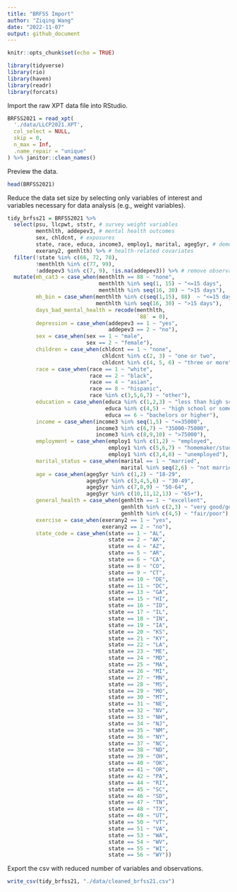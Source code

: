 ```yaml
---
title: "BRFSS Import"
author: "Ziqing Wang"
date: "2022-11-07"
output: github_document
---
```


```r
knitr::opts_chunk$set(echo = TRUE)

library(tidyverse)
library(rio)
library(haven)
library(readr)
library(forcats)
```

Import the raw XPT data file into RStudio. 
```r
BRFSS2021 = read_xpt(
  './data/LLCP2021.XPT',
  col_select = NULL,
  skip = 0,
  n_max = Inf,
  .name_repair = "unique"
) %>% janitor::clean_names()
```

Preview the data. 
```r
head(BRFSS2021)
```

Reduce the data set size by selecting only variables of interest and variables necessary for data analysis (e.g., weight variables). 
```r
tidy_brfss21 = BRFSS2021 %>%
  select(psu, llcpwt, ststr, # survey weight variables
         menthlth, addepev3, # mental health outcomes
         sex, chldcnt, # exposures
         state, race, educa, income3, employ1, marital, ageg5yr, # demographic covariates
         exerany2, genhlth) %>% # health-related covariates
  filter(!state %in% c(66, 72, 78), 
         !menthlth %in% c(77, 99), 
         !addepev3 %in% c(7, 9), !is.na(addepev3)) %>% # remove observations with missing outcome variables and remove observations from US territories
  mutate(mh_cat3 = case_when(menthlth == 88 ~ "none",
                             menthlth %in% seq(1, 15) ~ "<=15 days",
                             menthlth %in% seq(16, 30) ~ ">15 days"),
         mh_bin = case_when(menthlth %in% c(seq(1,15), 88)  ~ "<=15 days",
                            menthlth %in% seq(16, 30) ~ ">15 days"),
         days_bad_mental_health = recode(menthlth, 
                                         `88` = 0),
         depression = case_when(addepev3 == 1 ~ "yes",
                                addepev3 == 2 ~ "no"),
         sex = case_when(sex == 1 ~ "male",
                         sex == 2 ~ "female"),
         children = case_when(chldcnt == 1 ~ "none",
                              chldcnt %in% c(2, 3) ~ "one or two",
                              chldcnt %in% c(4, 5, 6) ~ "three or more"),
         race = case_when(race == 1 ~ "white",
                          race == 2 ~ "black",
                          race == 4 ~ "asian",
                          race == 8 ~ "hispanic",
                          race %in% c(3,5,6,7) ~ "other"),
         education = case_when(educa %in% c(1,2,3) ~ "less than high school",
                               educa %in% c(4,5) ~ "high school or some college",
                               educa == 6 ~ "bachelors or higher"),
         income = case_when(income3 %in% seq(1,5) ~ "<=35000",
                            income3 %in% c(6,7) ~ "35000-75000",
                            income3 %in% c(8,9,10) ~ ">75000"),
         employment = case_when(employ1 %in% c(1,2) ~ "employed",
                                employ1 %in% c(5,6,7) ~ "homemaker/student/retired",
                                employ1 %in% c(3,4,8) ~ "unemployed"),
         marital_status = case_when(marital == 1 ~ "married",
                                    marital %in% seq(2,6) ~ "not married"),
         age = case_when(ageg5yr %in% c(1,2) ~ "18-29",
                         ageg5yr %in% c(3,4,5,6) ~ "30-49",
                         ageg5yr %in% c(7,8,9) ~ "50-64",
                         ageg5yr %in% c(10,11,12,13) ~ "65+"),
         general_health = case_when(genhlth == 1 ~ "excellent",
                                    genhlth %in% c(2,3) ~ "very good/good",
                                    genhlth %in% c(4,5) ~ "fair/poor"),
         exercise = case_when(exerany2 == 1 ~ "yes",
                              exerany2 == 2 ~ "no"),
         state_code = case_when(state == 1 ~ "AL",
                                state == 2 ~ "AK",
                                state == 4 ~ "AZ",
                                state == 5 ~ "AR",
                                state == 6 ~ "CA",
                                state == 8 ~ "CO",
                                state == 9 ~ "CT",
                                state == 10 ~ "DE",
                                state == 11 ~ "DC",
                                state == 13 ~ "GA",
                                state == 15 ~ "HI",
                                state == 16 ~ "ID",
                                state == 17 ~ "IL",
                                state == 18 ~ "IN",
                                state == 19 ~ "IA",
                                state == 20 ~ "KS",
                                state == 21 ~ "KY",
                                state == 22 ~ "LA",
                                state == 23 ~ "ME",
                                state == 24 ~ "MD",
                                state == 25 ~ "MA",
                                state == 26 ~ "MI",
                                state == 27 ~ "MN",
                                state == 28 ~ "MS",
                                state == 29 ~ "MO",
                                state == 30 ~ "MT",
                                state == 31 ~ "NE",
                                state == 32 ~ "NV",
                                state == 33 ~ "NH",
                                state == 34 ~ "NJ",
                                state == 35 ~ "NM",
                                state == 36 ~ "NY",
                                state == 37 ~ "NC",
                                state == 38 ~ "ND",
                                state == 39 ~ "OH",
                                state == 40 ~ "OK",
                                state == 41 ~ "OR",
                                state == 42 ~ "PA",
                                state == 44 ~ "RI",
                                state == 45 ~ "SC",
                                state == 46 ~ "SD",
                                state == 47 ~ "TN",
                                state == 48 ~ "TX",
                                state == 49 ~ "UT",
                                state == 50 ~ "VT",
                                state == 51 ~ "VA",
                                state == 53 ~ "WA",
                                state == 54 ~ "WV",
                                state == 55 ~ "WI",
                                state == 56 ~ "WY")) 

```

Export the csv with reduced number of variables and observations.
```r
write_csv(tidy_brfss21, "./data/cleaned_brfss21.csv")
```

